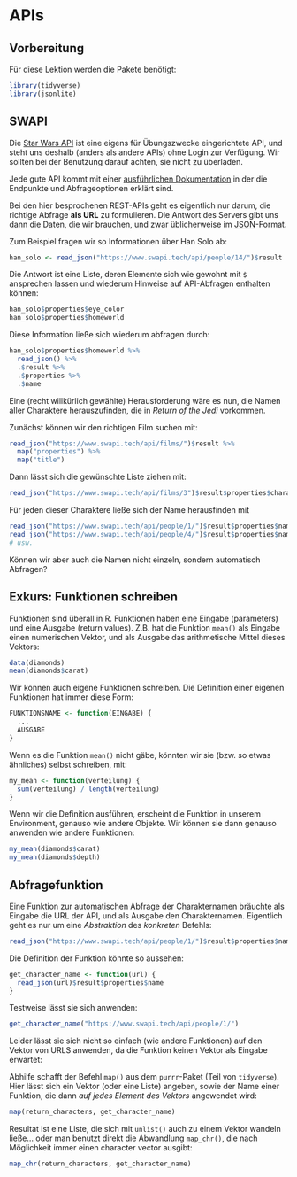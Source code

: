 # APIs

## Vorbereitung

Für diese Lektion werden die Pakete benötigt:

```r
library(tidyverse)
library(jsonlite)
```

## SWAPI

Die [Star Wars API](https://www.swapi.tech/) ist eine eigens für Übungszwecke eingerichtete API, und steht uns deshalb (anders als andere APIs) ohne Login zur Verfügung. Wir sollten bei der Benutzung darauf achten, sie nicht zu überladen.

Jede gute API kommt mit einer [ausführlichen Dokumentation](https://www.swapi.tech/documentation) in der die Endpunkte und Abfrageoptionen erklärt sind.

Bei den hier besprochenen REST-APIs geht es eigentlich nur darum, die richtige Abfrage **als URL** zu formulieren. Die Antwort des Servers gibt uns dann die Daten, die wir brauchen, und zwar üblicherweise im [JSON](https://de.wikipedia.org/wiki/JavaScript_Object_Notation)-Format.

Zum Beispiel fragen wir so Informationen über Han Solo ab:

```r
han_solo <- read_json("https://www.swapi.tech/api/people/14/")$result
```

Die Antwort ist eine Liste, deren Elemente sich wie gewohnt mit `$` ansprechen lassen und wiederum Hinweise auf API-Abfragen enthalten können:

```r
han_solo$properties$eye_color
han_solo$properties$homeworld
```

Diese Information ließe sich wiederum abfragen durch:

```r
han_solo$properties$homeworld %>%
  read_json() %>%
  .$result %>%
  .$properties %>%
  .$name
```

Eine (recht willkürlich gewählte) Herausforderung wäre es nun, die Namen aller Charaktere herauszufinden, die in *Return of the Jedi* vorkommen.

Zunächst können wir den richtigen Film suchen mit:

```r
read_json("https://www.swapi.tech/api/films/")$result %>%
  map("properties") %>%
  map("title")
```

Dann lässt sich die gewünschte Liste ziehen mit:

```r
read_json("https://www.swapi.tech/api/films/3")$result$properties$characters -> return_characters
```

Für jeden dieser Charaktere ließe sich der Name herausfinden mit

```r
read_json("https://www.swapi.tech/api/people/1/")$result$properties$name
read_json("https://www.swapi.tech/api/people/4/")$result$properties$name
# usw.
```

Können wir aber auch die Namen nicht einzeln, sondern automatisch Abfragen?

## Exkurs: Funktionen schreiben

Funktionen sind überall in R. Funktionen haben eine Eingabe (parameters) und eine Ausgabe (return values). Z.B. hat die Funktion `mean()` als Eingabe einen numerischen Vektor, und als Ausgabe das arithmetische Mittel dieses Vektors:

```r
data(diamonds)
mean(diamonds$carat)
```

Wir können auch eigene Funktionen schreiben. Die Definition einer eigenen Funktionen hat immer diese Form:

```r
FUNKTIONSNAME <- function(EINGABE) {
  ...
  AUSGABE
}
```

Wenn es die Funktion `mean()` nicht gäbe, könnten wir sie (bzw. so etwas ähnliches) selbst schreiben, mit:

```r
my_mean <- function(verteilung) {
  sum(verteilung) / length(verteilung)
}
```

Wenn wir die Definition ausführen, erscheint die Funktion in unserem Environment, genauso wie andere Objekte. Wir können sie dann genauso anwenden wie andere Funktionen:

```r
my_mean(diamonds$carat)
my_mean(diamonds$depth)
```

## Abfragefunktion

Eine Funktion zur automatischen Abfrage der Charakternamen bräuchte als Eingabe die URL der API, und als Ausgabe den Charakternamen. Eigentlich geht es nur um eine *Abstraktion* des *konkreten* Befehls:

```r
read_json("https://www.swapi.tech/api/people/1/")$result$properties$name
```

Die Definition der Funktion könnte so aussehen:

```r
get_character_name <- function(url) {
  read_json(url)$result$properties$name
}
```

Testweise lässt sie sich anwenden:

```r
get_character_name("https://www.swapi.tech/api/people/1/")
```

Leider lässt sie sich nicht so einfach (wie andere Funktionen) auf den Vektor von URLS anwenden, da die Funktion keinen Vektor als Eingabe erwartet:

Abhilfe schafft der Befehl `map()` aus dem `purrr`-Paket (Teil von `tidyverse`). Hier lässt sich ein Vektor (oder eine Liste) angeben, sowie der Name einer Funktion, die dann *auf jedes Element des Vektors* angewendet wird:

```r
map(return_characters, get_character_name)
```

Resultat ist eine Liste, die sich mit `unlist()` auch zu einem Vektor wandeln ließe... oder man benutzt direkt die Abwandlung `map_chr()`, die nach Möglichkeit immer einen character vector ausgibt:

```r
map_chr(return_characters, get_character_name)
```

